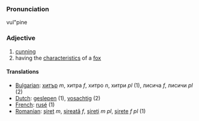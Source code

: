 ===Pronunciation===
vul"pine

===Adjective===
# [[cunning]]
# having the [[characteristic]]s of a [[fox]]

====Translations====
*[[Bulgarian]]: [[хитър]] ''m'', хитра ''f'', хитро ''n'', хитри ''pl'' (1), лисича ''f'', лисичи ''pl'' (2)
*[[Dutch]]: [[geslepen]] (1), [[vosachtig]] (2)
*[[French]]: [[rusé]] (1)
*[[Romanian]]: [[şiret]] ''m'', [[şireată]] ''f'', [[şireţi]] ''m pl'', [[şirete]] ''f pl'' (1)